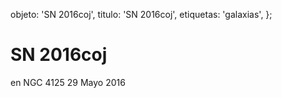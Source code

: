 
  objeto: 'SN 2016coj',
  titulo: 'SN 2016coj',
  etiquetas: 'galaxias',
};

# SN 2016coj

<Imagen
  src="registro/sn2016-coj_20160529_1_sn2016coj_20160530_i881.jpg"
  fecha="20160529"
/>

 en NGC 4125 29 Mayo 2016
